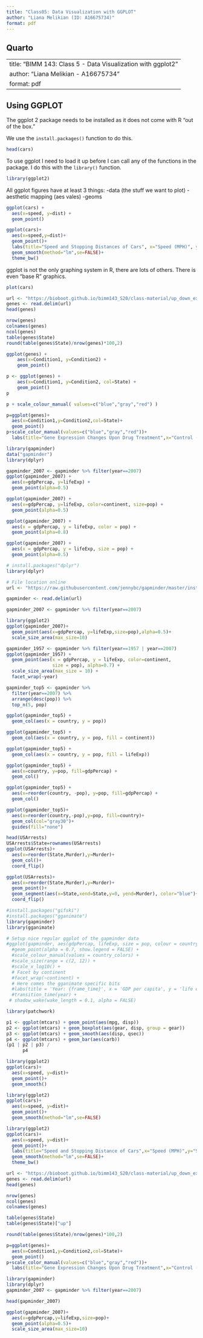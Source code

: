 ```yaml
---
title: "Class05: Data Visualization with GGPLOT"
author: "Liana Melikian (ID: A16675734)"
format: pdf
---
```


## Quarto

---
title: "BIMM 143: Class 5 - Data Visualization with ggplot2"
author: "Liana Melikian - A16675734"
format: pdf
---

## Using GGPLOT

The ggplot 2 package needs to be installed as it does not come with R "out of the box."

We use the `install.packages()` function to do this.

```r
head(cars)
```

To use ggplot I need to load it up before I can call any of the functions in the package. I do this with the `library()` function.

```r
library(ggplot2)
```
All ggplot figures have at least 3 things:
-data (the stuff we want to plot)
-aesthetic mapping (aes vales)
-geoms

```r
ggplot(cars) +
  aes(x=speed, y=dist) +
  geom_point()
```


```r
ggplot(cars)+
  aes(x=speed,y=dist)+
  geom_point()+
  labs(title="Speed and Stopping Distances of Cars", x="Speed (MPH)", y="Stopping Distance (ft)", subtitle = "Your informative subtitle text here", caption = "Dataset:'cars'")+
  geom_smooth(method="lm",se=FALSE)+
  theme_bw()
```

ggplot is not the only graphing system in R, there are lots of others. There is even "base R" graphics.

```r
plot(cars)
```

```r
url <- "https://bioboot.github.io/bimm143_S20/class-material/up_down_expression.txt"
genes <- read.delim(url)
head(genes)
```
```r
nrow(genes)
colnames(genes)
ncol(genes)
table(genes$State)
round(table(genes$State)/nrow(genes)*100,2)
```
```r
ggplot(genes) + 
    aes(x=Condition1, y=Condition2) +
    geom_point()
```
```r
p <- ggplot(genes) + 
    aes(x=Condition1, y=Condition2, col=State) +
    geom_point()
p
```
```r
p + scale_colour_manual( values=c("blue","gray","red") )
```

```r
p=ggplot(genes)+
  aes(x=Condition1,y=Condition2,col=State)+
  geom_point()
p+scale_color_manual(values=c("blue","gray","red"))+
  labs(title="Gene Expression Changes Upon Drug Treatment",x="Control (no drug)",y="Drug Treatment")
```
```r
library(gapminder)
data("gapminder")
library(dplyr)

gapminder_2007 <- gapminder %>% filter(year==2007)
ggplot(gapminder_2007) +
  aes(x=gdpPercap, y=lifeExp) +
  geom_point(alpha=0.5)
```
```r
ggplot(gapminder_2007) +
  aes(x=gdpPercap, y=lifeExp, color=continent, size=pop) +
  geom_point(alpha=0.5)
```
```r
ggplot(gapminder_2007) + 
  aes(x = gdpPercap, y = lifeExp, color = pop) +
  geom_point(alpha=0.8)
```
```r
ggplot(gapminder_2007) + 
  aes(x = gdpPercap, y = lifeExp, size = pop) +
  geom_point(alpha=0.5)
```

```r
# install.packages("dplyr")
library(dplyr)
```
```r
# File location online
url <- "https://raw.githubusercontent.com/jennybc/gapminder/master/inst/extdata/gapminder.tsv"

gapminder <- read.delim(url)

gapminder_2007 <- gapminder %>% filter(year==2007)
```

```r
library(ggplot2)
ggplot(gapminder_2007)+
  geom_point(aes(x=gdpPercap, y=lifeExp,size=pop),alpha=0.5)+
  scale_size_area(max_size=10)
```
```r
gapminder_1957 <- gapminder %>% filter(year==1957 | year==2007)
ggplot(gapminder_1957) + 
  geom_point(aes(x = gdpPercap, y = lifeExp, color=continent,
                 size = pop), alpha=0.7) + 
  scale_size_area(max_size = 10) +
  facet_wrap(~year)
```
```r
gapminder_top5 <- gapminder %>% 
  filter(year==2007) %>% 
  arrange(desc(pop)) %>% 
  top_n(5, pop)

ggplot(gapminder_top5) + 
  geom_col(aes(x = country, y = pop))
```

```r
ggplot(gapminder_top5) + 
  geom_col(aes(x = country, y = pop, fill = continent))
```
```r
ggplot(gapminder_top5) + 
  geom_col(aes(x = country, y = pop, fill = lifeExp))
```
```r
ggplot(gapminder_top5) +
  aes(x=country, y=pop, fill=gdpPercap) +
  geom_col()
```
```r
ggplot(gapminder_top5) +
  aes(x=reorder(country, -pop), y=pop, fill=gdpPercap) +
  geom_col()
```

```r
ggplot(gapminder_top5)+
  aes(x=reorder(country,-pop),y=pop, fill=country)+
  geom_col(col="gray30")+
  guides(fill="none")
```
```r
head(USArrests)
USArrests$State=rownames(USArrests)
ggplot(USArrests)+
  aes(x=reorder(State,Murder),y=Murder)+
  geom_col()+
  coord_flip()
```
```r
ggplot(USArrests)+
  aes(x=reorder(State,Murder),y=Murder)+
  geom_point()+
  geom_segment(aes(x=State,xend=State,y=0, yend=Murder), color="blue")+
  coord_flip()
```
```r
#install.packages("gifski") 
#install.packages("gganimate")
library(gapminder)
library(gganimate)
```
```r
# Setup nice regular ggplot of the gapminder data
#ggplot(gapminder, aes(gdpPercap, lifeExp, size = pop, colour = country)) +
  #geom_point(alpha = 0.7, show.legend = FALSE) +
  #scale_colour_manual(values = country_colors) +
  #scale_size(range = c(2, 12)) +
  #scale_x_log10() +
  # Facet by continent
  #facet_wrap(~continent) +
  # Here comes the gganimate specific bits
  #labs(title = 'Year: {frame_time}', x = 'GDP per capita', y = 'life expectancy') +
  #transition_time(year) +
 # shadow_wake(wake_length = 0.1, alpha = FALSE)
```

```r
library(patchwork)

p1 <- ggplot(mtcars) + geom_point(aes(mpg, disp))
p2 <- ggplot(mtcars) + geom_boxplot(aes(gear, disp, group = gear))
p3 <- ggplot(mtcars) + geom_smooth(aes(disp, qsec))
p4 <- ggplot(mtcars) + geom_bar(aes(carb))
(p1 | p2 | p3) /
      p4
```

```r
library(ggplot2)
ggplot(cars)+
  aes(x=speed, y=dist)+
  geom_point()+
  geom_smooth()
```

```r
library(ggplot2)
ggplot(cars)+
  aes(x=speed, y=dist)+
  geom_point()+
  geom_smooth(method="lm",se=FALSE)
```

```r
library(ggplot2)
ggplot(cars)+
  aes(x=speed, y=dist)+
  geom_point()+
  labs(title="Speed and Stopping Distance of Cars",x="Speed (MPH)",y="Stopping Distance(ft)",subtitle="LianaloveAra",caption="Dataset: 'cars'")+
  geom_smooth(method="lm",se=FALSE)+
  theme_bw()
```

```r
url <- "https://bioboot.github.io/bimm143_S20/class-material/up_down_expression.txt"
genes <- read.delim(url)
head(genes)
```
```r
nrow(genes)
ncol(genes)
colnames(genes)
```

```r
table(genes$State)
table(genes$State)["up"]

```
```r
round(table(genes$State)/nrow(genes)*100,2)
```

```r
p=ggplot(genes)+
  aes(x=Condition1,y=Condition2,col=State)+
  geom_point()
p+scale_color_manual(values=c("blue","gray","red"))+ 
  labs(title="Gene Expression Changes Upon Drug Treatment",x="Control (no drug)",y="Drug Treatment")
```

```r
library(gapminder)
library(dplyr)
gapminder_2007 <- gapminder %>% filter(year==2007)
```
```r
head(gapminder_2007)
```

```r
ggplot(gapminder_2007)+
  aes(x=gdpPercap,y=lifeExp,size=pop)+
  geom_point(alpha=0.5)+
  scale_size_area(max_size=10)
```

